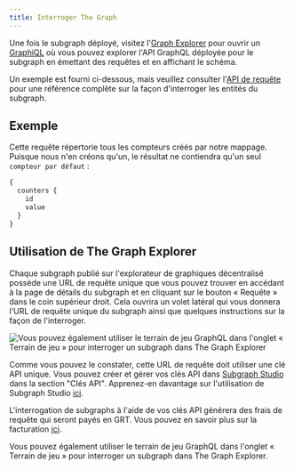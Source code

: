 ```yaml
---
title: Interroger The Graph
---
```


Une fois le subgraph déployé, visitez l'[Graph Explorer](https://thegraph.com/explorer) pour ouvrir un <a href="https://github.com/graphql/graphiql" Interface >GraphiQL</a> où vous pouvez explorer l'API GraphQL déployée pour le subgraph en émettant des requêtes et en affichant le schéma.

Un exemple est fourni ci-dessous, mais veuillez consulter l'[API de requête](/querying/graphql-api) pour une référence complète sur la façon d'interroger les entités du subgraph.

## Exemple

Cette requête répertorie tous les compteurs créés par notre mappage. Puisque nous n'en créons qu'un, le résultat ne contiendra qu'un seul `compteur par défaut` :

```graphql
{
  counters {
    id
    value
  }
}
```

## Utilisation de The Graph Explorer

Chaque subgraph publié sur l'explorateur de graphiques décentralisé possède une URL de requête unique que vous pouvez trouver en accédant à la page de détails du subgraph et en cliquant sur le bouton « Requête » dans le coin supérieur droit. Cela ouvrira un volet latéral qui vous donnera l'URL de requête unique du subgraph ainsi que quelques instructions sur la façon de l'interroger.

![Vous pouvez également utiliser le terrain de jeu GraphQL dans l'onglet « Terrain de jeu » pour interroger un subgraph dans The Graph Explorer](/img/query-subgraph-pane.png)

Comme vous pouvez le constater, cette URL de requête doit utiliser une clé API unique. Vous pouvez créer et gérer vos clés API dans [Subgraph Studio](https://thegraph.com/studio) dans la section "Clés API". Apprenez-en davantage sur l'utilisation de Subgraph Studio [ici](/deploying/subgraph-studio).

L'interrogation de subgraphs à l'aide de vos clés API générera des frais de requête qui seront payés en GRT. Vous pouvez en savoir plus sur la facturation [ici](/billing).

Vous pouvez également utiliser le terrain de jeu GraphQL dans l'onglet « Terrain de jeu » pour interroger un subgraph dans The Graph Explorer.
